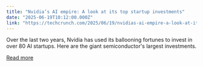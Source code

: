 ```yaml
---
title: "Nvidia’s AI empire: A look at its top startup investments"
date: "2025-06-19T10:12:00.000Z"
link: "https://techcrunch.com/2025/06/19/nvidias-ai-empire-a-look-at-its-top-startup-investments/"
---
```


Over the last two years, Nvidia has used its ballooning fortunes to invest in over 80 AI startups. Here are the giant semiconductor's largest investments.

[Read more](https://techcrunch.com/2025/06/19/nvidias-ai-empire-a-look-at-its-top-startup-investments/)

